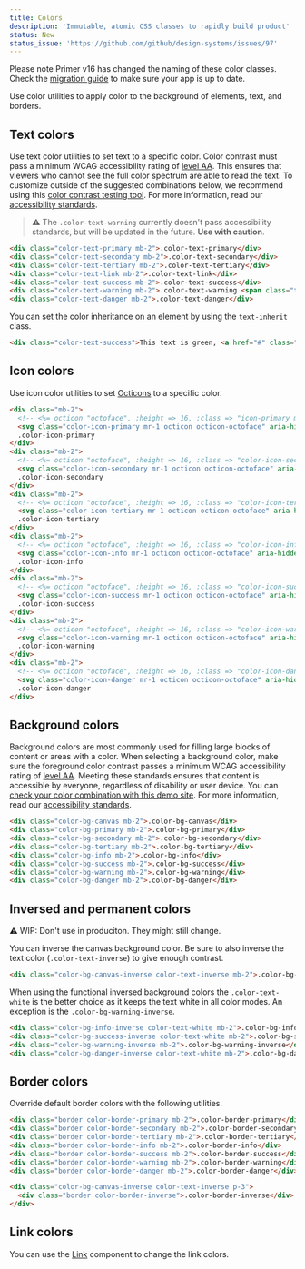 ```yaml
---
title: Colors
description: 'Immutable, atomic CSS classes to rapidly build product'
status: New
status_issue: 'https://github.com/github/design-systems/issues/97'
---
```



<Note>
  Please note Primer v16 has changed the naming of these color classes. Check the <a href="/css/support/v16-migration">migration guide</a> to make sure your app is up to date.
</Note>

Use color utilities to apply color to the background of elements, text, and borders.

## Text colors

Use text color utilities to set text to a specific color. Color contrast must pass a minimum WCAG accessibility rating of [level AA](https://www.w3.org/TR/UNDERSTANDING-WCAG20/visual-audio-contrast-contrast.html). This ensures that viewers who cannot see the full color spectrum are able to read the text. To customize outside of the suggested combinations below, we recommend using this [color contrast testing tool](https://colorable.jxnblk.com/). For more information, read our [accessibility standards](../principles/accessibility).

> ⚠️ The `.color-text-warning` currently doesn't pass accessibility standards, but will be updated in the future. **Use with caution**.

```html live
<div class="color-text-primary mb-2">.color-text-primary</div>
<div class="color-text-secondary mb-2">.color-text-secondary</div>
<div class="color-text-tertiary mb-2">.color-text-tertiary</div>
<div class="color-text-link mb-2">.color-text-link</div>
<div class="color-text-success mb-2">.color-text-success</div>
<div class="color-text-warning mb-2">.color-text-warning <span class="tooltipped tooltipped-n" aria-label="Does not meet accessibility standards">⚠️</span></div>
<div class="color-text-danger mb-2">.color-text-danger</div>
```

You can set the color inheritance on an element by using the `text-inherit` class.

```html live
<div class="color-text-success">This text is green, <a href="#" class="text-inherit">including the link</a></div>
```

## Icon colors

Use icon color utilities to set [Octicons](https://primer.style/octicons) to a specific color.

```html live
<div class="mb-2">
  <!-- <%= octicon "octoface", :height => 16, :class => "icon-primary mr-1" %> -->
  <svg class="color-icon-primary mr-1 octicon octicon-octoface" aria-hidden="true" xmlns="http://www.w3.org/2000/svg" viewBox="0 0 16 16" width="16" height="16"><path fill-rule="evenodd" d="M1.326 1.973a1.2 1.2 0 011.49-.832c.387.112.977.307 1.575.602.586.291 1.243.71 1.7 1.296.022.027.042.056.061.084A13.22 13.22 0 018 3c.67 0 1.289.037 1.861.108l.051-.07c.457-.586 1.114-1.004 1.7-1.295a9.654 9.654 0 011.576-.602 1.2 1.2 0 011.49.832c.14.493.356 1.347.479 2.29.079.604.123 1.28.07 1.936.541.977.773 2.11.773 3.301C16 13 14.5 15 8 15s-8-2-8-5.5c0-1.034.238-2.128.795-3.117-.08-.712-.034-1.46.052-2.12.122-.943.34-1.797.479-2.29zM8 13.065c6 0 6.5-2 6-4.27C13.363 5.905 11.25 5 8 5s-5.363.904-6 3.796c-.5 2.27 0 4.27 6 4.27z"></path><path d="M4 8a1 1 0 012 0v1a1 1 0 01-2 0V8zm2.078 2.492c-.083-.264.146-.492.422-.492h3c.276 0 .505.228.422.492C9.67 11.304 8.834 12 8 12c-.834 0-1.669-.696-1.922-1.508zM10 8a1 1 0 112 0v1a1 1 0 11-2 0V8z"></path></svg>
  .color-icon-primary
</div>
<div class="mb-2">
  <!-- <%= octicon "octoface", :height => 16, :class => "color-icon-secondary mr-1" %> -->
  <svg class="color-icon-secondary mr-1 octicon octicon-octoface" aria-hidden="true" xmlns="http://www.w3.org/2000/svg" viewBox="0 0 16 16" width="16" height="16"><path fill-rule="evenodd" d="M1.326 1.973a1.2 1.2 0 011.49-.832c.387.112.977.307 1.575.602.586.291 1.243.71 1.7 1.296.022.027.042.056.061.084A13.22 13.22 0 018 3c.67 0 1.289.037 1.861.108l.051-.07c.457-.586 1.114-1.004 1.7-1.295a9.654 9.654 0 011.576-.602 1.2 1.2 0 011.49.832c.14.493.356 1.347.479 2.29.079.604.123 1.28.07 1.936.541.977.773 2.11.773 3.301C16 13 14.5 15 8 15s-8-2-8-5.5c0-1.034.238-2.128.795-3.117-.08-.712-.034-1.46.052-2.12.122-.943.34-1.797.479-2.29zM8 13.065c6 0 6.5-2 6-4.27C13.363 5.905 11.25 5 8 5s-5.363.904-6 3.796c-.5 2.27 0 4.27 6 4.27z"></path><path d="M4 8a1 1 0 012 0v1a1 1 0 01-2 0V8zm2.078 2.492c-.083-.264.146-.492.422-.492h3c.276 0 .505.228.422.492C9.67 11.304 8.834 12 8 12c-.834 0-1.669-.696-1.922-1.508zM10 8a1 1 0 112 0v1a1 1 0 11-2 0V8z"></path></svg>
  .color-icon-secondary
</div>
<div class="mb-2">
  <!-- <%= octicon "octoface", :height => 16, :class => "color-icon-tertiary mr-1" %> -->
  <svg class="color-icon-tertiary mr-1 octicon octicon-octoface" aria-hidden="true" xmlns="http://www.w3.org/2000/svg" viewBox="0 0 16 16" width="16" height="16"><path fill-rule="evenodd" d="M1.326 1.973a1.2 1.2 0 011.49-.832c.387.112.977.307 1.575.602.586.291 1.243.71 1.7 1.296.022.027.042.056.061.084A13.22 13.22 0 018 3c.67 0 1.289.037 1.861.108l.051-.07c.457-.586 1.114-1.004 1.7-1.295a9.654 9.654 0 011.576-.602 1.2 1.2 0 011.49.832c.14.493.356 1.347.479 2.29.079.604.123 1.28.07 1.936.541.977.773 2.11.773 3.301C16 13 14.5 15 8 15s-8-2-8-5.5c0-1.034.238-2.128.795-3.117-.08-.712-.034-1.46.052-2.12.122-.943.34-1.797.479-2.29zM8 13.065c6 0 6.5-2 6-4.27C13.363 5.905 11.25 5 8 5s-5.363.904-6 3.796c-.5 2.27 0 4.27 6 4.27z"></path><path d="M4 8a1 1 0 012 0v1a1 1 0 01-2 0V8zm2.078 2.492c-.083-.264.146-.492.422-.492h3c.276 0 .505.228.422.492C9.67 11.304 8.834 12 8 12c-.834 0-1.669-.696-1.922-1.508zM10 8a1 1 0 112 0v1a1 1 0 11-2 0V8z"></path></svg>
  .color-icon-tertiary
</div>
<div class="mb-2">
  <!-- <%= octicon "octoface", :height => 16, :class => "color-icon-info mr-1" %> -->
  <svg class="color-icon-info mr-1 octicon octicon-octoface" aria-hidden="true" xmlns="http://www.w3.org/2000/svg" viewBox="0 0 16 16" width="16" height="16"><path fill-rule="evenodd" d="M1.326 1.973a1.2 1.2 0 011.49-.832c.387.112.977.307 1.575.602.586.291 1.243.71 1.7 1.296.022.027.042.056.061.084A13.22 13.22 0 018 3c.67 0 1.289.037 1.861.108l.051-.07c.457-.586 1.114-1.004 1.7-1.295a9.654 9.654 0 011.576-.602 1.2 1.2 0 011.49.832c.14.493.356 1.347.479 2.29.079.604.123 1.28.07 1.936.541.977.773 2.11.773 3.301C16 13 14.5 15 8 15s-8-2-8-5.5c0-1.034.238-2.128.795-3.117-.08-.712-.034-1.46.052-2.12.122-.943.34-1.797.479-2.29zM8 13.065c6 0 6.5-2 6-4.27C13.363 5.905 11.25 5 8 5s-5.363.904-6 3.796c-.5 2.27 0 4.27 6 4.27z"></path><path d="M4 8a1 1 0 012 0v1a1 1 0 01-2 0V8zm2.078 2.492c-.083-.264.146-.492.422-.492h3c.276 0 .505.228.422.492C9.67 11.304 8.834 12 8 12c-.834 0-1.669-.696-1.922-1.508zM10 8a1 1 0 112 0v1a1 1 0 11-2 0V8z"></path></svg>
  .color-icon-info
</div>
<div class="mb-2">
  <!-- <%= octicon "octoface", :height => 16, :class => "color-icon-success mr-1" %> -->
  <svg class="color-icon-success mr-1 octicon octicon-octoface" aria-hidden="true" xmlns="http://www.w3.org/2000/svg" viewBox="0 0 16 16" width="16" height="16"><path fill-rule="evenodd" d="M1.326 1.973a1.2 1.2 0 011.49-.832c.387.112.977.307 1.575.602.586.291 1.243.71 1.7 1.296.022.027.042.056.061.084A13.22 13.22 0 018 3c.67 0 1.289.037 1.861.108l.051-.07c.457-.586 1.114-1.004 1.7-1.295a9.654 9.654 0 011.576-.602 1.2 1.2 0 011.49.832c.14.493.356 1.347.479 2.29.079.604.123 1.28.07 1.936.541.977.773 2.11.773 3.301C16 13 14.5 15 8 15s-8-2-8-5.5c0-1.034.238-2.128.795-3.117-.08-.712-.034-1.46.052-2.12.122-.943.34-1.797.479-2.29zM8 13.065c6 0 6.5-2 6-4.27C13.363 5.905 11.25 5 8 5s-5.363.904-6 3.796c-.5 2.27 0 4.27 6 4.27z"></path><path d="M4 8a1 1 0 012 0v1a1 1 0 01-2 0V8zm2.078 2.492c-.083-.264.146-.492.422-.492h3c.276 0 .505.228.422.492C9.67 11.304 8.834 12 8 12c-.834 0-1.669-.696-1.922-1.508zM10 8a1 1 0 112 0v1a1 1 0 11-2 0V8z"></path></svg>
  .color-icon-success
</div>
<div class="mb-2">
  <!-- <%= octicon "octoface", :height => 16, :class => "color-icon-warning mr-1" %> -->
  <svg class="color-icon-warning mr-1 octicon octicon-octoface" aria-hidden="true" xmlns="http://www.w3.org/2000/svg" viewBox="0 0 16 16" width="16" height="16"><path fill-rule="evenodd" d="M1.326 1.973a1.2 1.2 0 011.49-.832c.387.112.977.307 1.575.602.586.291 1.243.71 1.7 1.296.022.027.042.056.061.084A13.22 13.22 0 018 3c.67 0 1.289.037 1.861.108l.051-.07c.457-.586 1.114-1.004 1.7-1.295a9.654 9.654 0 011.576-.602 1.2 1.2 0 011.49.832c.14.493.356 1.347.479 2.29.079.604.123 1.28.07 1.936.541.977.773 2.11.773 3.301C16 13 14.5 15 8 15s-8-2-8-5.5c0-1.034.238-2.128.795-3.117-.08-.712-.034-1.46.052-2.12.122-.943.34-1.797.479-2.29zM8 13.065c6 0 6.5-2 6-4.27C13.363 5.905 11.25 5 8 5s-5.363.904-6 3.796c-.5 2.27 0 4.27 6 4.27z"></path><path d="M4 8a1 1 0 012 0v1a1 1 0 01-2 0V8zm2.078 2.492c-.083-.264.146-.492.422-.492h3c.276 0 .505.228.422.492C9.67 11.304 8.834 12 8 12c-.834 0-1.669-.696-1.922-1.508zM10 8a1 1 0 112 0v1a1 1 0 11-2 0V8z"></path></svg>
  .color-icon-warning
</div>
<div class="mb-2">
  <!-- <%= octicon "octoface", :height => 16, :class => "color-icon-danger mr-1" %> -->
  <svg class="color-icon-danger mr-1 octicon octicon-octoface" aria-hidden="true" xmlns="http://www.w3.org/2000/svg" viewBox="0 0 16 16" width="16" height="16"><path fill-rule="evenodd" d="M1.326 1.973a1.2 1.2 0 011.49-.832c.387.112.977.307 1.575.602.586.291 1.243.71 1.7 1.296.022.027.042.056.061.084A13.22 13.22 0 018 3c.67 0 1.289.037 1.861.108l.051-.07c.457-.586 1.114-1.004 1.7-1.295a9.654 9.654 0 011.576-.602 1.2 1.2 0 011.49.832c.14.493.356 1.347.479 2.29.079.604.123 1.28.07 1.936.541.977.773 2.11.773 3.301C16 13 14.5 15 8 15s-8-2-8-5.5c0-1.034.238-2.128.795-3.117-.08-.712-.034-1.46.052-2.12.122-.943.34-1.797.479-2.29zM8 13.065c6 0 6.5-2 6-4.27C13.363 5.905 11.25 5 8 5s-5.363.904-6 3.796c-.5 2.27 0 4.27 6 4.27z"></path><path d="M4 8a1 1 0 012 0v1a1 1 0 01-2 0V8zm2.078 2.492c-.083-.264.146-.492.422-.492h3c.276 0 .505.228.422.492C9.67 11.304 8.834 12 8 12c-.834 0-1.669-.696-1.922-1.508zM10 8a1 1 0 112 0v1a1 1 0 11-2 0V8z"></path></svg>
  .color-icon-danger
</div>
```

## Background colors

Background colors are most commonly used for filling large blocks of content or areas with a color. When selecting a background color, make sure the foreground color contrast passes a minimum WCAG accessibility rating of [level AA](https://www.w3.org/TR/UNDERSTANDING-WCAG20/visual-audio-contrast-contrast.html). Meeting these standards ensures that content is accessible by everyone, regardless of disability or user device. You can [check your color combination with this demo site](https://colorable.jxnblk.com/). For more information, read our [accessibility standards](../principles/accessibility).

```html live
<div class="color-bg-canvas mb-2">.color-bg-canvas</div>
<div class="color-bg-primary mb-2">.color-bg-primary</div>
<div class="color-bg-secondary mb-2">.color-bg-secondary</div>
<div class="color-bg-tertiary mb-2">.color-bg-tertiary</div>
<div class="color-bg-info mb-2">.color-bg-info</div>
<div class="color-bg-success mb-2">.color-bg-success</div>
<div class="color-bg-warning mb-2">.color-bg-warning</div>
<div class="color-bg-danger mb-2">.color-bg-danger</div>
```

## Inversed and permanent colors

⚠️ WIP: Don't use in produciton. They might still change.

You can inverse the canvas background color. Be sure to also inverse the text color (`.color-text-inverse`) to give enough contrast.

```html live
<div class="color-bg-canvas-inverse color-text-inverse mb-2">.color-bg-canvas-inverse .color-text-inverse</div>
```

When using the functional inversed background colors the `.color-text-white` is the better choice as it keeps the text white in all color modes. An exception is the `.color-bg-warning-inverse`.

```html live
<div class="color-bg-info-inverse color-text-white mb-2">.color-bg-info-inverse .color-text-white</div>
<div class="color-bg-success-inverse color-text-white mb-2">.color-bg-success-inverse .color-text-white</div>
<div class="color-bg-warning-inverse mb-2">.color-bg-warning-inverse</div>
<div class="color-bg-danger-inverse color-text-white mb-2">.color-bg-danger-inverse .color-text-white</div>
```

## Border colors

Override default border colors with the following utilities.

```html live
<div class="border color-border-primary mb-2">.color-border-primary</div>
<div class="border color-border-secondary mb-2">.color-border-secondary</div>
<div class="border color-border-tertiary mb-2">.color-border-tertiary</div>
<div class="border color-border-info mb-2">.color-border-info</div>
<div class="border color-border-success mb-2">.color-border-success</div>
<div class="border color-border-warning mb-2">.color-border-warning</div>
<div class="border color-border-danger mb-2">.color-border-danger</div>

<div class="color-bg-canvas-inverse color-text-inverse p-3">
  <div class="border color-border-inverse">.color-border-inverse</div>
</div>
```

## Link colors

You can use the [Link](../components/links) component to change the link colors.


<!-- TODO: Remove? -->
<!--
<PaletteTable>
  {palettes.map(({name, title, value}) => (
    <PaletteTableFragment name={name} type="bg" sparse key={name}>
      <tr>
        <PaletteHeading indicatorColor={value} colSpan="4">
          {title}
        </PaletteHeading>
      </tr>
    </PaletteTableFragment>
  ))}
</PaletteTable>
-->

<!-- TODO: Remove? -->
<!--
<PaletteTable columns={[
  {
    title: 'Alias',
    Cell: props => <PaletteCell.Alias {...props} style={{borderBottom: `1px solid ${props.value} !important`}} />
  },
  'variable',
  {title: 'Value', Cell: PaletteCell.Background, Value: PaletteValue.Value}
]}>
  {palettes.map(({name, title, value}) => (
    <PaletteTableFragment name={name} key={name} type="text" sparse prefix="color" columns={[
  {
    title: 'Alias',
    Cell: props => <PaletteCell.Alias {...props} style={{borderBottom: `1px solid ${props.value} !important`}} />
  },
  'variable',
  {title: 'Value', Cell: PaletteCell.Background, Value: PaletteValue.Value}
]}>
      <tr>
        <PaletteHeading indicatorColor={value} colSpan="4">
          {title}
        </PaletteHeading>
      </tr>
    </PaletteTableFragment>
  ))}
</PaletteTable>
-->

